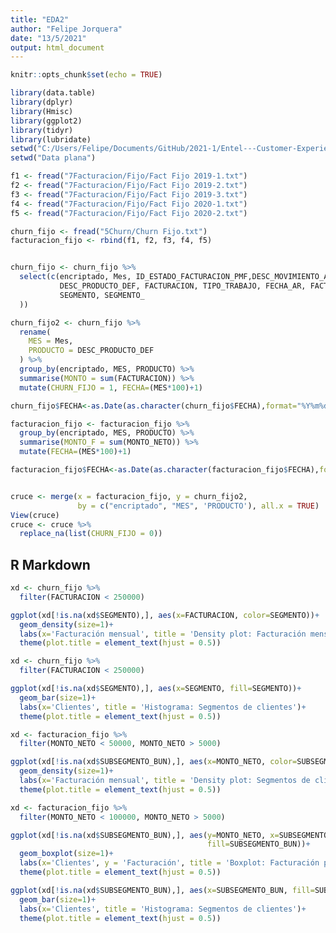 ```yaml
---
title: "EDA2"
author: "Felipe Jorquera"
date: "13/5/2021"
output: html_document
---
```


```r
knitr::opts_chunk$set(echo = TRUE)
```

```r
library(data.table)
library(dplyr)
library(Hmisc)
library(ggplot2)
library(tidyr)
library(lubridate)
setwd("C:/Users/Felipe/Documents/GitHub/2021-1/Entel---Customer-Experience")
setwd("Data plana")

f1 <- fread("7Facturacion/Fijo/Fact Fijo 2019-1.txt")
f2 <- fread("7Facturacion/Fijo/Fact Fijo 2019-2.txt")
f3 <- fread("7Facturacion/Fijo/Fact Fijo 2019-3.txt")
f4 <- fread("7Facturacion/Fijo/Fact Fijo 2020-1.txt")
f5 <- fread("7Facturacion/Fijo/Fact Fijo 2020-2.txt")
```

```r
churn_fijo <- fread("5Churn/Churn Fijo.txt")
facturacion_fijo <- rbind(f1, f2, f3, f4, f5)


churn_fijo <- churn_fijo %>%
  select(c(encriptado, Mes, ID_ESTADO_FACTURACION_PMF,DESC_MOVIMIENTO_ACCF,
           DESC_PRODUCTO_DEF, FACTURACION, TIPO_TRABAJO, FECHA_AR, FACT_CHURN_CODPRIN,
           SEGMENTO, SEGMENTO_
  ))

churn_fijo2 <- churn_fijo %>%
  rename(
    MES = Mes,
    PRODUCTO = DESC_PRODUCTO_DEF
  ) %>%
  group_by(encriptado, MES, PRODUCTO) %>%
  summarise(MONTO = sum(FACTURACION)) %>%
  mutate(CHURN_FIJO = 1, FECHA=(MES*100)+1)

churn_fijo$FECHA<-as.Date(as.character(churn_fijo$FECHA),format="%Y%m%d")

facturacion_fijo <- facturacion_fijo %>%
  group_by(encriptado, MES, PRODUCTO) %>%
  summarise(MONTO_F = sum(MONTO_NETO)) %>%
  mutate(FECHA=(MES*100)+1)

facturacion_fijo$FECHA<-as.Date(as.character(facturacion_fijo$FECHA),format="%Y%m%d")


cruce <- merge(x = facturacion_fijo, y = churn_fijo2,
               by = c("encriptado", "MES", 'PRODUCTO'), all.x = TRUE)
View(cruce)
cruce <- cruce %>%
  replace_na(list(CHURN_FIJO = 0))
```

## R Markdown

```r
xd <- churn_fijo %>%
  filter(FACTURACION < 250000)

ggplot(xd[!is.na(xd$SEGMENTO),], aes(x=FACTURACION, color=SEGMENTO))+
  geom_density(size=1)+
  labs(x='Facturación mensual', title = 'Density plot: Facturación mensual')+
  theme(plot.title = element_text(hjust = 0.5))
```
```r
xd <- churn_fijo %>%
  filter(FACTURACION < 250000)

ggplot(xd[!is.na(xd$SEGMENTO),], aes(x=SEGMENTO, fill=SEGMENTO))+
  geom_bar(size=1)+
  labs(x='Clientes', title = 'Histograma: Segmentos de clientes')+
  theme(plot.title = element_text(hjust = 0.5))
```


```r
xd <- facturacion_fijo %>%
  filter(MONTO_NETO < 50000, MONTO_NETO > 5000)

ggplot(xd[!is.na(xd$SUBSEGMENTO_BUN),], aes(x=MONTO_NETO, color=SUBSEGMENTO_BUN))+
  geom_density(size=1)+
  labs(x='Facturación mensual', title = 'Density plot: Segmentos de clientes')+
  theme(plot.title = element_text(hjust = 0.5))
```
```r
xd <- facturacion_fijo %>%
  filter(MONTO_NETO < 100000, MONTO_NETO > 5000)

ggplot(xd[!is.na(xd$SUBSEGMENTO_BUN),], aes(y=MONTO_NETO, x=SUBSEGMENTO_BUN,
                                            fill=SUBSEGMENTO_BUN))+
  geom_boxplot(size=1)+
  labs(x='Clientes', y = 'Facturación', title = 'Boxplot: Facturación por segmentos de clientes')+
  theme(plot.title = element_text(hjust = 0.5))
```

```r

ggplot(xd[!is.na(xd$SUBSEGMENTO_BUN),], aes(x=SUBSEGMENTO_BUN, fill=SUBSEGMENTO_BUN))+
  geom_bar(size=1)+
  labs(x='Clientes', title = 'Histograma: Segmentos de clientes')+
  theme(plot.title = element_text(hjust = 0.5))
```